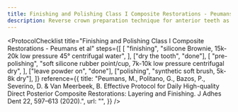 ```yaml
---
title: Finishing and Polishing Class I Composite Restorations - Peumans et al
description: Reverse crown preparation technique for anterior teeth as described by Dr. DiTolla
---
```



<ProtocolChecklist
  title="Finishing and Polishing Class I Composite Restorations - Peumans et al"
  steps={[
    [
      "finishing",
      "silicone Brownie, 15k-20k low pressure 45° centrifugal water",
    ],
    ["dry the tooth", "done"],
    [
      "pre-polishing",
      "soft silicone rubber point/cup, 7k-10k low pressure centrifugal dry",
    ],
    ["leave powder on", "done"],
    ["polishing", "synthetic soft brush, 5k-8k dry"],
  ]}
  reference={{
    title:
      "Peumans, M., Politano, G., Bazos, P., Severino, D. & Van Meerbeek, B. Effective Protocol for Daily High-quality Direct Posterior Composite Restorations: Layering and Finishing. J Adhes Dent 22, 597–613 (2020).",
    url: "",
  }}
/>
